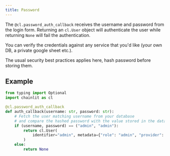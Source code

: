 ```yaml
---
title: Password
---
```


The `@cl.password_auth_callback` receives the username and password from the login form. Returning an `cl.User` object will authenticate the user while returning `None` will fail the authentication.

You can verify the credentials against any service that you'd like (your own DB, a private google sheet etc.).

<Warning>
  The usual security best practices applies here, hash password before storing
  them.
</Warning>

## Example

```python
from typing import Optional
import chainlit as cl

@cl.password_auth_callback
def auth_callback(username: str, password: str):
    # Fetch the user matching username from your database
    # and compare the hashed password with the value stored in the database
    if (username, password) == ("admin", "admin"):
        return cl.User(
            identifier="admin", metadata={"role": "admin", "provider": "credentials"}
        )
    else:
        return None
```
